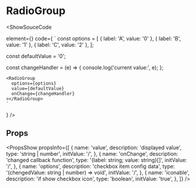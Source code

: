 
# RadioGroup

<ShowSouceCode

  element={<RadioUSBasic/>}
  code={
    `
  const options = [
    { label: 'A', value: '0' },
    { label: 'B', value: '1' },
    { label: 'C', value: '2' },
  ];

  const defaultValue = '0';

  const changeHandler = (e) => {
    console.log('current value:', e);
  };

    <RadioGroup
      options={options}
      value={defaultValue}
      onChange={changeHandler}
    ></RadioGroup>
    `
  }
/>

## Props

<PropsShow propsInfo={[
  {
    name: 'value',
    description: 'displayed value',
    type: 'string | number',
    initValue: '/',
  },
  {
    name: 'onChange',
    description: 'changed callback function',
    type: '{label: string; value: string}[]',
    initValue: '/',
  },
  {
    name: 'options',
    description: 'checkbox item config data',
    type: '(chengedValue: string | number) => void',
    initValue: '/',
  },
  {
    name: 'iconable',
    description: 'if show checkbox icon',
    type: 'boolean',
    initValue: 'true',
  },
]} />
